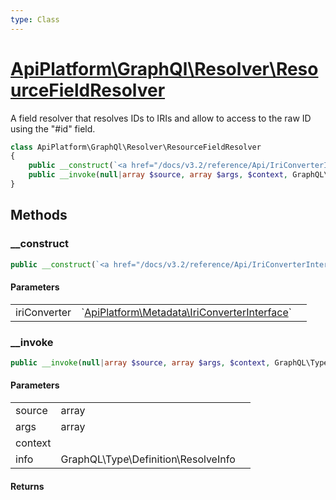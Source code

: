 ```yaml
---
type: Class
---
```


# [ApiPlatform\GraphQl\Resolver\ResourceFieldResolver](/docs/v3.2/reference/GraphQl/Resolver/ResourceFieldResolver)

A field resolver that resolves IDs to IRIs and allow to access to the raw ID using the "#id" field.


```php
class ApiPlatform\GraphQl\Resolver\ResourceFieldResolver
{
    public __construct(`<a href="/docs/v3.2/reference/Api/IriConverterInterface">ApiPlatform\Metadata\IriConverterInterface</a>` $iriConverter)
    public __invoke(null|array $source, array $args, $context, GraphQL\Type\Definition\ResolveInfo $info)
}
```
## Methods

### __construct



```php
public __construct(`<a href="/docs/v3.2/reference/Api/IriConverterInterface">ApiPlatform\Metadata\IriConverterInterface</a>` $iriConverter)
```

#### Parameters

<table><tbody>
<tr><td>iriConverter</td><td>`<a href="/docs/v3.2/reference/Api/IriConverterInterface">ApiPlatform\Metadata\IriConverterInterface</a>`</td><td></td></tr>
</tbody>
</table>

### __invoke



```php
public __invoke(null|array $source, array $args, $context, GraphQL\Type\Definition\ResolveInfo $info)
```

#### Parameters

<table><tbody>
<tr><td>source</td><td>array</td><td></td></tr><tr><td>args</td><td>array</td><td></td></tr><tr><td>context</td><td></td><td></td></tr><tr><td>info</td><td>GraphQL\Type\Definition\ResolveInfo</td><td></td></tr>
</tbody>
</table>

#### Returns



